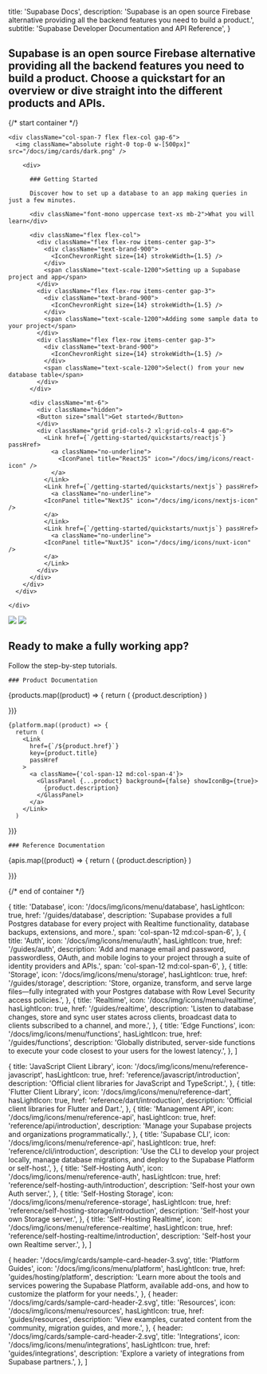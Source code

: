 
  title: 'Supabase Docs',
  description:
    'Supabase is an open source Firebase alternative providing all the backend features you need to build a product.',
  subtitle: 'Supabase Developer Documentation and API Reference',
}

<h2 className="text-base max-w-xl m-0">
  Supabase is an open source Firebase alternative providing all the backend features you need to
  build a product. Choose a quickstart for an overview or dive straight into the different products
  and APIs.
</h2>

{/* start container */}

<div className="flex flex-col gap-12 my-12">

<div className="-space-y-px">
  <div className="
    border border-scale-400 px-12 pb-8 pt-2 relative overflow-hidden 
    grid grid-cols-12
    rounded-tl-xl
    rounded-tr-xl
    ">

    <div className="col-span-7 flex flex-col gap-6">
      <img className="absolute right-0 top-0 w-[500px]" src="/docs/img/cards/dark.png" />

        <div>

          ### Getting Started

          Discover how to set up a database to an app making queries in just a few minutes.

          <div className="font-mono uppercase text-xs mb-2">What you will learn</div>

          <div className="flex flex-col">
            <div className="flex flex-row items-center gap-3">
              <div className="text-brand-900">
                <IconChevronRight size={14} strokeWidth={1.5} />
              </div>
              <span className="text-scale-1200">Setting up a Supabase project and app</span>
            </div>
            <div className="flex flex-row items-center gap-3">
              <div className="text-brand-900">
                <IconChevronRight size={14} strokeWidth={1.5} />
              </div>
              <span className="text-scale-1200">Adding some sample data to your project</span>
            </div>
            <div className="flex flex-row items-center gap-3">
              <div className="text-brand-900">
                <IconChevronRight size={14} strokeWidth={1.5} />
              </div>
              <span className="text-scale-1200">Select() from your new database table</span>
            </div>
          </div>

          <div className="mt-6">
            <div className="hidden">
            <Button size="small">Get started</Button>
            </div>
            <div className="grid grid-cols-2 xl:grid-cols-4 gap-6">
              <Link href={`/getting-started/quickstarts/reactjs`} passHref>
                <a className="no-underline">
                  <IconPanel title="ReactJS" icon="/docs/img/icons/react-icon" />
                </a>
              </Link>
              <Link href={`/getting-started/quickstarts/nextjs`} passHref>
                <a className="no-underline">
              <IconPanel title="NextJS" icon="/docs/img/icons/nextjs-icon" />
              </a>
              </Link>
              <Link href={`/getting-started/quickstarts/nuxtjs`} passHref>
                <a className="no-underline">
              <IconPanel title="NuxtJS" icon="/docs/img/icons/nuxt-icon" />
              </a>
              </Link>
            </div>
          </div>
        </div>
      </div>

    </div>

  <div
    className="
    border
    relative
    px-12 h-20
    rounded-bl-xl
    rounded-br-xl
    border-scale-400
    overflow-hidden
    min-w-full"
  >
    <img
      className="z-0 absolute left-12 top-3 lg:top-1 mt-auto mb-auto w-[64px] lg:w-[96px]"
      src="/docs/img/cards/tutorials-small.svg"
    />
    <img
      className="z-0 absolute -left-32 -bottom-48 w-[320px]"
      src="/docs/img/purple-glow-dark.png"
    />
    <div className="z-10 ml-[96px] lg:ml-[128px] flex flex-col items-start justify-center lg:justify-start lg:flex-row lg:items-center lg:gap-3 h-full">
      <h2 className="text-sm lg:text-base text-scale-1200 m-0">Ready to make a fully working app?</h2>
      <p className="text-sm lg:text-base text-scale-1100 m-0">Follow the step-by-step <Link href="/guides/tutorials"><a className="m-0">tutorials</a></Link>.</p>
    </div>
  </div>
</div>

<div>
  <div className="max-w-xl">

    ### Product Documentation

  </div>

  <div className="grid grid-cols-12 gap-6 not-prose">
    {products.map((product) => {
      return (
        <Link
          href={`${product.href}`}
          key={product.title}
          passHref
        >
          <a className={product.span ?? 'col-span-12 md:col-span-4'}>
            <GlassPanel {...product} background={true} showIconBg={true} showLink={true}>
              {product.description}
            </GlassPanel>
          </a>
        </Link>
      )

})}

    {platform.map((product) => {
      return (
        <Link
          href={`/${product.href}`}
          key={product.title}
          passHref
        >
          <a className={'col-span-12 md:col-span-4'}>
            <GlassPanel {...product} background={false} showIconBg={true}>
              {product.description}
            </GlassPanel>
          </a>
        </Link>
      )

})}

  </div>

</div>

<div>

  <div className="max-w-xl">

    ### Reference Documentation

  </div>

  <div className="grid grid-cols-12 gap-6 not-prose">
    {apis.map((product) => {
      return (
        <Link
          href={`/${product.href}`}
          key={product.title}
          passHref
        >
          <a className={product.span ?? 'col-span-12 lg:col-span-4'}>
            <GlassPanel {...product} background={false}>
              {product.description}
            </GlassPanel>
          </a>
        </Link>
      )

})}

  </div>
</div>

{/* end of container */}

</div>

  {
    title: 'Database',
    icon: '/docs/img/icons/menu/database',
    hasLightIcon: true,
    href: '/guides/database',
    description:
      'Supabase provides a full Postgres database for every project with Realtime functionality, database backups, extensions, and more.',
    span: 'col-span-12 md:col-span-6',
  },
  {
    title: 'Auth',
    icon: '/docs/img/icons/menu/auth',
    hasLightIcon: true,
    href: '/guides/auth',
    description:
      'Add and manage email and password, passwordless, OAuth, and mobile logins to your project through a suite of identity providers and APIs.',
    span: 'col-span-12 md:col-span-6',
  },
  {
    title: 'Storage',
    icon: '/docs/img/icons/menu/storage',
    hasLightIcon: true,
    href: '/guides/storage',
    description:
      'Store, organize, transform, and serve large files—fully integrated with your Postgres database with Row Level Security access policies.',
  },
  {
    title: 'Realtime',
    icon: '/docs/img/icons/menu/realtime',
    hasLightIcon: true,
    href: '/guides/realtime',
    description:
      'Listen to database changes, store and sync user states across clients, broadcast data to clients subscribed to a channel, and more.',
  },
  {
    title: 'Edge Functions',
    icon: '/docs/img/icons/menu/functions',
    hasLightIcon: true,
    href: '/guides/functions',
    description:
      'Globally distributed, server-side functions to execute your code closest to your users for the lowest latency.',
  },
]

  {
    title: 'JavaScript Client Library',
    icon: '/docs/img/icons/menu/reference-javascript',
    hasLightIcon: true,
    href: 'reference/javascript/introduction',
    description: 'Official client libraries for JavaScript and TypeScript.',
  },
  {
    title: 'Flutter Client Library',
    icon: '/docs/img/icons/menu/reference-dart',
    hasLightIcon: true,
    href: 'reference/dart/introduction',
    description: 'Official client libraries for Flutter and Dart.',
  },
  {
    title: 'Management API',
    icon: '/docs/img/icons/menu/reference-api',
    hasLightIcon: true,
    href: 'reference/api/introduction',
    description: 'Manage your Supabase projects and organizations programmatically.',
  },
  {
    title: 'Supabase CLI',
    icon: '/docs/img/icons/menu/reference-api',
    hasLightIcon: true,
    href: 'reference/cli/introduction',
    description:
      'Use the CLI to develop your project locally, manage database migrations, and deploy to the Supabase Platform or self-host.',
  },
  {
    title: 'Self-Hosting Auth',
    icon: '/docs/img/icons/menu/reference-auth',
    hasLightIcon: true,
    href: 'reference/self-hosting-auth/introduction',
    description: 'Self-host your own Auth server.',
  },
  {
    title: 'Self-Hosting Storage',
    icon: '/docs/img/icons/menu/reference-storage',
    hasLightIcon: true,
    href: 'reference/self-hosting-storage/introduction',
    description: 'Self-host your own Storage server.',
  },
  {
    title: 'Self-Hosting Realtime',
    icon: '/docs/img/icons/menu/reference-realtime',
    hasLightIcon: true,
    href: 'reference/self-hosting-realtime/introduction',
    description: 'Self-host your own Realtime server.',
  },
]

  {
    header: '/docs/img/cards/sample-card-header-3.svg',
    title: 'Platform Guides',
    icon: '/docs/img/icons/menu/platform',
    hasLightIcon: true,
    href: 'guides/hosting/platform',
    description:
      'Learn more about the tools and services powering the Supabase Platform, available add-ons, and how to customize the platform for your needs.',
  },
  {
    header: '/docs/img/cards/sample-card-header-2.svg',
    title: 'Resources',
    icon: '/docs/img/icons/menu/resources',
    hasLightIcon: true,
    href: 'guides/resources',
    description: 'View examples, curated content from the community, migration guides, and more.',
  },
  {
    header: '/docs/img/cards/sample-card-header-2.svg',
    title: 'Integrations',
    icon: '/docs/img/icons/menu/integrations',
    hasLightIcon: true,
    href: 'guides/integrations',
    description: 'Explore a variety of integrations from Supabase partners.',
  },
]


